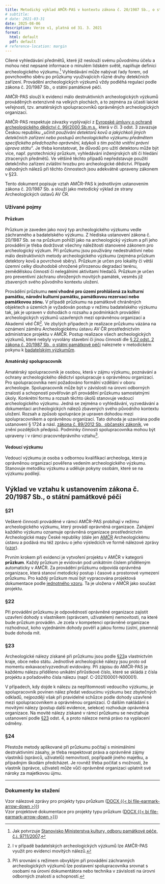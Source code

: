 ```yaml
---
title: Metodický výklad AMČR-PAS v kontextu zákona č. 20/1987 Sb., o státní památkové péči
# subtitle: 
# date: 2021-03-31
date: 2025-08-06
description: Verze v1, platná od 31. 3. 2021
format: 
  html: default
  pdf: default
# reference-location: margin
---
```


Cílené vyhledávání předmětů, které již neslouží svému původnímu účelu a mohou nést nepsané
informace o minulém lidském světě, naplňuje definici archeologického výzkumu.[^1] 
Vyhledávání může nabývat řady forem, od povrchového sběru po průzkumy využívajících různé druhy detekčních zařízení.
Provádění archeologických výzkumů vždy podléhá regulaci podle zákona č. 20/1987 Sb., o státní památkové péči.

[^1]: Jak potvrzuje [Stanovisko Ministerstva kultury, odboru památkové péče, č.j. 9711/2007](https://www.mkcr.cz/doc/cms_library/2007_09711-3407.doc){.external}.

AMČR-PAS slouží k evidenci málo destruktivních archeologických výzkumů prováděných extenzivně na
velkých plochách, a to zejména za účasti laické veřejnosti, tzv. amatérských spolupracovníků
oprávněných archeologických organizací.

AMČR-PAS respektuje závazky vyplývající z [Evropské úmluvy o ochraně archeologického dědictví č. 99/2000 Sb.m.s.](https://www.zakonyprolidi.cz/ms/2000-99){.external}, která v čl. 3 odst. 3 zavazuje Českou republiku *„učinit používání detektorů kovů a jakýchkoli jiných detekčních zařízení nebo postupů archeologického výzkumu předmětem specifického předchozího oprávnění, kdykoli s tím počítá vnitřní právní úprava státu“*.
Je třeba konstatovat, že důvodů pro užití detektoru může být více, např. pyrotechnický průzkum, vyhledávání inženýrských sítí či hledání ztracených předmětů. 
Ve většině těchto případů nepředstavuje použití detekčního zařízení zvláštní hrozbu pro archeologické dědictví. 
Případy náhodných nálezů při těchto činnostech jsou adekvátně upraveny zákonem v §23.

Tento dokument popisuje vztah AMČR-PAS k jednotlivým ustanovením zákona č. 20/1987 Sb. a slouží jako metodický výklad ze strany Archeologických ústavů AV ČR.


### Užívané pojmy

#### Průzkum 

Průzkum je zaveden jako nový typ archeologického výzkumu vedle záchranného a badatelského výzkumu. 
Z hlediska ustanovení zákona č. 20/1987 Sb. se na průzkum pohlíží jako na archeologický výzkum a při jeho provádění je třeba dodržovat všechny náležitosti stanovené zákonem pro archeologický výzkum. 
Při průzkumu jsou používány nedestruktivní nebo málo destruktivních metody archeologického výzkumu (zejména průzkum detektory kovů a povrchové sběry). 
Průzkum je určen pro lokality či větší územní celky dlouhodobě ohrožené přirozenou degradací terénu, zemědělskou činností či nelegálními aktivitami hledačů.
Průzkum je určen pro preventivní záchranu ohrožených movitých památek, vesměs již zbavených svého původního kontextu uložení. 

Provádění průzkumu **není vhodné pro území prohlášená za kulturní památku, národní kulturní památku, památkovou rezervaci nebo památkovou zónu.** 
V případě průzkumu na památkově chráněných objektech a územích je vyžadován postup v režimu badatelského výzkumu tak, jak je upraven v dohodách o rozsahu a podmínkách provádění archeologických výzkumů uzavřených mezi oprávněnou organizací a Akademií věd ČR[^2]. 
Ve zbylých případech je realizace průzkumu vázána na oznámení záměru Archeologickému ústavu AV ČR prostřednictvím administrace projektu v AMČR.
Postup realizace všech archeologických výzkumů, které nebyly vyvolány stavební či jinou činností dle [§ 22 odst. 2 zákona č. 20/1987 Sb., o státní památkové péči](https://www.zakonyprolidi.cz/cs/1987-20#p22){.external} naleznete v metodickém pokynu k [badatelským výzkumům](badatelske-vyzkumy.qmd).

[^2]: I v případě badatelských archeologických výzkumů lze AMČR-PAS využít pro evidenci movitých nálezů.


#### Amatérský spolupracovník

Amatérský spolupracovník je osobou, která v zájmu výzkumu, poznávání a ochrany archeologického dědictví spolupracuje s oprávněnou organizací. 
Pro spolupracovníka není požadováno formální vzdělání v oboru archeologie. 
Spolupracovník může být v závislosti na úrovni odborných znalostí a schopností pověřován při provádění průzkumu samostatnými úkoly. 
Konkrétní formu a rozsah těchto úkolů stanovuje vedoucí archeologického výzkumu. 
Jedná se zejména o vyhledávání, vyzvedávání a dokumentaci archeologických nálezů zbavených svého původního kontextu uložení. 
Rozsah a způsob spolupráce je upraven dohodou mezi spolupracovníkem a oprávněnou organizací. 
Tato dohoda je uzavírána podle ustanovení § 1724 a násl. [zákona č. 89/2012 Sb., občanský zákoník](https://www.zakonyprolidi.cz/cs/2012-89){.external}, ve znění pozdějších předpisů. 
Podmínky činnosti spolupracovníka mohou být upraveny i v rámci pracovněprávního vztahu[^3].

[^3]: Při srovnání s režimem obvyklým při provádění záchranných archeologických výzkumů lze postavení spolupracovníka srovnat s osobami na úrovni dokumentátora nebo technika v závislosti na úrovni odborných znalostí a schopností.

#### Vedoucí výzkumu

Vedoucí výzkumu je osoba s odbornou kvalifikací archeologa, která je oprávněnou organizací pověřena vedením archeologického výzkumu. 
Stanovuje metodiku výzkumu a uděluje pokyny osobám, které se na výzkumu podílejí.


## Výklad ve vztahu k ustanovením zákona č. 20/1987 Sb., o státní památkové péči

### §21

Veškeré činnosti prováděné v rámci AMČR-PAS probíhají v režimu archeologického výzkumu, který provádí oprávněná organizace. 
Zahájení každého výzkumu oznamuje oprávněná organizace prostřednictvím Archeologické mapy České republiky (dále jen [AMČR](https://amcr.aiscr.cz/){.external} Archeologickému ústavu a podává mu též zprávu o jeho výsledcích ve formě nálezové zprávy ([vzor](amcr/amcr-pas/docs/AMCR-PAS_NZ_vzor.docx)).

Prvním krokem při evidenci je vytvoření projektu v AMČR v kategorii **průzkum**.
Každý průzkum je evidován pod unikátním číslem přiděleným automaticky v AMČR. 
Za provádění průzkumu odpovídá oprávněná organizace, která stanoví metodický postup i časové a prostorové vymezení průzkumu. 
Pro každý průzkum musí být vypracována projektová dokumentace podle [jednotného vzoru](amcr/amcr-pas/docs/AMCR-PAS_projekt_vzor.docx). 
Ta je uložena v AMČR jako součást projektu.

### §22

Při provádění průzkumu je odpovědností oprávněné organizace zajistit uzavření dohody s vlastníkem (správcem, uživatelem) nemovitosti, na které bude průzkum prováděn. 
Je zcela v kompetenci oprávněné organizace rozhodnout, koho vyjednáním dohody pověří a jakou formu (ústní, písemná) bude dohoda mít.

### §23

Archeologické nálezy získané při průzkumu jsou podle [§23](https://www.zakonyprolidi.cz/cs/1987-20#p23){.external}a vlastnictvím kraje, obce nebo státu.
Jednotlivé archeologické nálezy jsou proto od momentu exkavace/vyzvednutí evidovány. 
Při zápisu do AMČR-PAS je každému nálezu přiděleno unikátní přírůstkové číslo, které se skládá z čísla projektu a pořadového čísla
nálezu (např. C-202100001-N00001).

V případech, kdy dojde k nálezu za nepřítomnosti vedoucího výzkumu, je spolupracovník povinen nález předat vedoucímu výzkumu bez zbytečných odkladů, nejpozději však při pravidelné schůzce podle dohody uzavřené mezi spolupracovníkem a oprávněnou organizací. 
O dalším nakládání s movitými nálezy (postup další evidence, selekce) rozhoduje oprávněná organizace.
Na movité nálezy získané v rámci průzkumu se nevztahuje ustanovení podle [§23](https://www.zakonyprolidi.cz/cs/1987-20#p23){.external} odst. 4, a proto nálezce nemá právo na vyplacení odměny.

### §24

Přestože metody aplikované při průzkumu počítají s minimálními destruktivními zásahy, je třeba respektovat práva a oprávněné zájmy vlastníků (správců, uživatelů) nemovitostí, popřípadě jiného majetku, a případným škodám předcházet. 
Je rovněž třeba počítat s možností, že vlastník (správce, uživatel) může vůči oprávněné organizaci uplatnit své nároky za majetkovou újmu.

----

### Dokumenty ke stažení

Vzor nálezové zprávy pro projekty typu průzkum ([DOCX {{< bi file-earmark-arrow-down >}}](/amcr/amcr-pas/docs/AMCR-PAS_NZ_vzor.docx))  
Vzor projektové dokumentace pro projekty typu průzkum ([DOCX {{< bi file-earmark-arrow-down >}}](/amcr/amcr-pas/docs/AMCR-PAS_projekt_vzor.docx))
